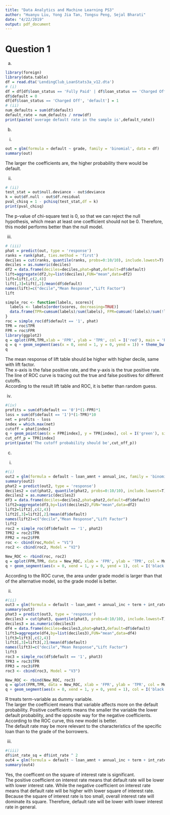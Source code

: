 ```yaml
---
title: "Data Analytics and Machine Learning PS3"
author: "Huanyu Liu, Yong Jia Tan, Tongsu Peng, Sejal Bharati"
date: "4/22/2019"
output: pdf_document
---
```

# Question 1
a.  

```r
library(foreign)
library(data.table)
df = read.dta('LendingClub_LoanStats3a_v12.dta')
# (i)
df = df[df$loan_status == 'Fully Paid' | df$loan_status == 'Charged Off',]
df$default = 0
df[df$loan_status == 'Charged Off', 'default'] = 1
# (ii)
num_defaults = sum(df$default)
default_rate = num_defaults / nrow(df)
print(paste('average default rate in the sample is',default_rate))
```  
b.  
(i)
```r
out = glm(formula = default ~ grade, family = 'binomial', data = df)
summary(out)
```   
The larger the coefficients are, the higher probability there would be default.  
  
(ii)  
```r
# (ii)
test_stat = out$null.deviance - out$deviance
k = out$df.null - out$df.residual
pval_chisq = 1 - pchisq(test_stat,df = k)
print(pval_chisq)
```  
The p-value of chi-square test is 0, so that we can reject the null hypothesis, which mean at least one coefficient should not be 0. Therefore, this model performs better than the null model.  
  
(iii)  
```r
# (iii)
phat = predict(out, type = 'response')
ranks = rank(phat, ties.method = 'first')
deciles = cut(ranks, quantile(ranks, probs=0:10/10), include.lowest=T)
deciles = as.numeric(deciles)
df2 = data.frame(deciles=deciles,phat=phat,default=df$default)
lift=aggregate(df2,by=list(deciles),FUN="mean",data=df2)
lift=lift[,c(2,4)]
lift[,3]=lift[,2]/mean(df$default)
names(lift)=c("decile","Mean Response","Lift Factor")
lift

simple_roc <- function(labels, scores){
  labels <- labels[order(scores, decreasing=TRUE)]
  data.frame(TPR=cumsum(labels)/sum(labels), FPR=cumsum(!labels)/sum(!labels), labels)
}
roc = simple_roc(df$default == '1', phat)
TPR = roc$TPR
FPR = roc$FPR
library(ggplot2)
q = qplot(FPR,TPR,xlab = 'FPR', ylab = 'TPR', col = I('red'), main = 'ROC Curve, Logistic Default Model', size = I(0.5))
q = q + geom_segment(aes(x = 0, xend = 1, y = 0, yend = 1)) + theme_bw()
q
```  
The mean response of lift table should be higher with higher decile, same with lift factor.  
The x-axis is the false positive rate, and the y-axis is the true positive rate. The line of ROC curve is tracing out the true and false positives for different cutoffs.  
According to the result lift table and ROC, it is better than random guess.  
  
(iv)  
```r
#(iv)
profits = sum(df$default == '0')*(1-FPR)*1
loss = sum(df$default == '1')*(1-TPR)*10
net = profits - loss
index = which.max(net)
cutoff = phat[index]
q + geom_point(aes(x = FPR[index], y = TPR[index], col = I('green'), size = I(2)))
cut_off_p = TPR[index]
print(paste('The cutoff probability should be',cut_off_p))
```
c. 
(i)  
```r
#(i)
out2 = glm(formula = default ~ loan_amnt + annual_inc, family = 'binomial', data = df)
summary(out2)
phat2 = predict(out2, type = 'response')
deciles2 = cut(phat2, quantile(phat2, probs=0:10/10), include.lowest=T)
deciles2 = as.numeric(deciles2)
df3 = data.frame(deciles=deciles2,phat=phat2,default=df$default)
lift2=aggregate(df3,by=list(deciles2),FUN="mean",data=df2)
lift2=lift2[,c(2,4)]
lift2[,3]=lift2[,2]/mean(df$default)
names(lift2)=c("decile","Mean Response","Lift Factor")
lift2
roc2 = simple_roc(df$default == '1', phat2)
TPR2 = roc2$TPR
FPR2 = roc2$FPR
roc <- cbind(roc,Model = "V1")
roc2 <- cbind(roc2, Model = "V2")

New_ROC <- rbind(roc, roc2)
q = qplot(FPR,TPR, data = New_ROC, xlab = 'FPR', ylab = 'TPR', col = Model, main = 'ROC Curve, Logistic Default Model 2', size = I(0.5))
q + geom_segment(aes(x = 0, xend = 1, y = 0, yend = 1), col = I('black')) + theme_bw()
```
According to the ROC curve, the area under grade model is larger than that of the alternative model, so the grade model is better.
  
(ii)  
```r
#(ii)
out3 = glm(formula = default ~ loan_amnt + annual_inc + term + int_rate, family = 'binomial', data = df)
summary(out3)
phat3 = predict(out3, type = 'response')
deciles3 = cut(phat3, quantile(phat3, probs=0:10/10), include.lowest=T)
deciles3 = as.numeric(deciles3)
df4 = data.frame(deciles=deciles3,phat=phat3,default=df$default)
lift3=aggregate(df4,by=list(deciles3),FUN="mean",data=df4)
lift3=lift3[,c(2,4)]
lift3[,3]=lift3[,2]/mean(df$default)
names(lift3)=c("decile","Mean Response","Lift Factor")
lift3
roc3 = simple_roc(df$default == '1', phat3)
TPR3 = roc3$TPR
FPR3 = roc3$FPR
roc3 <- cbind(roc3, Model = "V3")

New_ROC <- rbind(New_ROC, roc3)
q = qplot(FPR,TPR, data = New_ROC, xlab = 'FPR', ylab = 'TPR', col = Model, main = 'ROC Curve, Logistic Default Model 2', size = I(0.5))
q + geom_segment(aes(x = 0, xend = 1, y = 0, yend = 1), col = I('black')) + theme_bw()
```  
  
R treats term-variable as dummy variable.  
The larger the coefficient means that variable affects more on the default probability. Positive coefficients means the smaller the variable the lower default probability, and the opposite way for the negative coefficients.  
According to the ROC curve, this new model is better.  
The default rate may be more relevant to the characteristics of the specific loan than to the grade of the borrowers.  
  
(iii)  
```r
#(iii)
df$int_rate_sq = df$int_rate ^ 2
out4 = glm(formula = default ~ loan_amnt + annual_inc + term + int_rate + int_rate_sq, family = 'binomial', data = df)
summary(out4)

```
Yes, the coefficent on the square of interest rate is significant.  
The positive coefficient on interest rate means that default rate will be lower with lower interest rate. While the negative coefficient on interest rate means that default rate will be higher with lower square of interest rate.  
Because the square of interest rate is too small, overall interest rate will dominate its square. Therefore, default rate will be lower with lower interest rate in general.

